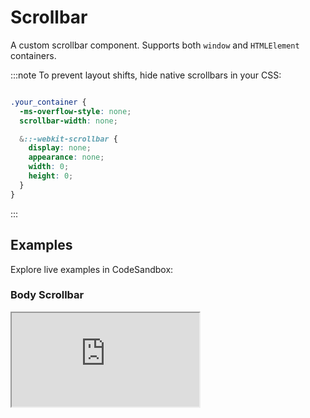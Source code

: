 # Scrollbar

A custom scrollbar component. Supports both `window` and `HTMLElement` containers.

:::note
To prevent layout shifts, hide native scrollbars in your CSS:

```css

.your_container {
  -ms-overflow-style: none;
  scrollbar-width: none;

  &::-webkit-scrollbar {
    display: none;
    appearance: none;
    width: 0;
    height: 0;
  }
}
```
:::

## Examples

Explore live examples in CodeSandbox:

### Body Scrollbar

<iframe 
  src="https://codesandbox.io/embed/47yhyn?view=preview"
  style={{
    width: "100%",
    height: "500px",
    border: "0",
    borderRadius: "4px",
    overflow: "hidden"
  }}
  title="CodeSandbox Embed"
  allow="accelerometer; ambient-light-sensor; camera; encrypted-media; geolocation; gyroscope; hid; microphone; midi; payment; usb; vr; xr-spatial-tracking"
  sandbox="allow-forms allow-modals allow-popups allow-presentation allow-same-origin allow-scripts"
/>

### Inner Scrollbar

<iframe 
  src="https://codesandbox.io/embed/jn6x9s?view=preview"
  style={{
    width: "100%",
    height: "500px",
    border: "0",
    borderRadius: "4px",
    overflow: "hidden"
  }}
  title="CodeSandbox Embed"
  allow="accelerometer; ambient-light-sensor; camera; encrypted-media; geolocation; gyroscope; hid; microphone; midi; payment; usb; vr; xr-spatial-tracking"
  sandbox="allow-forms allow-modals allow-popups allow-presentation allow-same-origin allow-scripts"
/>

### Horizontal Scrollbar

<iframe 
  src="https://codesandbox.io/embed/mpzh3j?view=preview"
  style={{
    width: "100%",
    height: "500px",
    border: "0",
    borderRadius: "4px",
    overflow: "hidden"
  }}
  title="CodeSandbox Embed"
  allow="accelerometer; ambient-light-sensor; camera; encrypted-media; geolocation; gyroscope; hid; microphone; midi; payment; usb; vr; xr-spatial-tracking"
  sandbox="allow-forms allow-modals allow-popups allow-presentation allow-same-origin allow-scripts"
/>



## Props

### Static Props

Static properties are set during initialization and cannot be modified later.

<table>
  <tr>
    <th>Name</th>
    <th>Description</th>
    <th>Type</th>
    <th>Default Value</th>
  </tr>
  
  <tr>
    <td>container</td>
    <td>The element to which the scrollbar is applied. Can be either the `window` or a specific HTML element.</td>
    <td><code>Window | HTMLElement</code></td>
    <td><code>window</code></td>
  </tr>
  
  <tr>
    <td>parent</td>
    <td>
      The parent element where the scrollbar should be appended.

      If `false`, the scrollbar is appended directly to the `container`.

      For proper behavior, use `parent` when applying the scrollbar to an HTML element.
    </td>
    <td><code>false | HTMLElement</code></td>
    <td><code>false</code></td>
  </tr>
  
  <tr>
    <td>class</td>
    <td>
      Custom CSS class to be applied to the scrollbar track.

      If `false`, no additional class is applied.
    </td>
    <td><code>string | false</code></td>
    <td><code>false</code></td>
  </tr>
  
  <tr>
    <td>axis</td>
    <td>
      Defines the scrolling axis for the scrollbar.
      - `'x'` for horizontal scrolling.
      - `'y'` for vertical scrolling.
    </td>
    <td><code>'x' | 'y'</code></td>
    <td><code>'y'</code></td>
  </tr>
  
  <tr>
    <td>draggable</td>
    <td>Determines whether the scrollbar thumb is draggable.</td>
    <td><code>boolean</code></td>
    <td><code>true</code></td>
  </tr>
  
  <tr>
    <td>autoHide</td>
    <td>Automatically hides the scrollbar when inactive.</td>
    <td><code>boolean</code></td>
    <td><code>true</code></td>
  </tr>
  
  <tr>
    <td>resizeDebounce</td>
    <td>Debounce time (in milliseconds) for handling resize events. Helps improve performance by limiting the frequency of resize calculations.</td>
    <td><code>number</code></td>
    <td><code>0</code></td>
  </tr>
</table>

### Mutable Props

Mutable properties can be updated at runtime using `.updateProps()`.

<table>
  <tr>
    <th>Name</th>
    <th>Description</th>
    <th>Type</th>
    <th>Default Value</th>
  </tr>
  
  <tr>
    <td>minSize</td>
    <td>Minimum size of the scrollbar thumb. Accepts numeric values (interpreted as pixels) or CSS units (`px`, `rem`, `vw`, `vh`, `svh`).</td>
    <td><code>number | string</code></td>
    <td><code>50</code></td>
  </tr>
  
  <tr>
    <td>autoSize</td>
    <td>Enables automatic adjustment of the scrollbar size.</td>
    <td><code>boolean</code></td>
    <td><code>true</code></td>
  </tr>
</table>



## Accessors

:::note
All **[Module's accessors](/docs/base/Module/#accessors)** are available in this class.
:::

### axis

Type: `"x" | "y"`

Scrolling direction

### container

Type: `Window | HTMLElement`

The element to which the scrollbar is applied.

### outer

Type: `HTMLElement`

Scrollbar outer element

### parent

Type: `HTMLElement`

The element where the scrollbar is appended. If `parent` is not set, it defaults to `container` or `document.body` (if applied to `window`).

### scrollableSize

Type: `number`

Returns the total scrollable distance.

### scrollElement

Type: `HTMLElement`

The actual scrollable element. Returns `document.documentElement` for `window`, otherwise the `container` itself.

### scrollSize

Type: `number`

Returns the total scroll width/height of the content.

### scrollValue

Type: `number`

Returns scrollTop or scrollLeft of the scrollable element.

### thumb

Type: `HTMLElement`

Scrollbar thumb element (draggable handle).

### thumbSize

Type: `number`

Returns the current thumb size.

### track

Type: `HTMLElement`

Scrollbar track element (the container of the thumb).

### trackSize

Type: `number`

Returns the current track size.



## Methods

:::note
All **[Module's methods](/docs/base/Module/#methods)** are available in this class.
:::

### resize

Force-resize the scrollbar.

```ts
instance.resize();
```



## Callbacks

:::note
All **[Module's callbacks](/docs/base/Module/#callbacks)** are available in this class.
:::

### update

Triggered when the scrollbar updates its position.

```ts
const destruct = instance.on('update', () => console.log('update'));

// Cancel the callback
destruct();
```

### resize

Triggered when the scrollbar resizes.

```ts
const destruct = instance.on('resize', () => console.log('resize'));

// Cancel the callback
destruct();
```

### show

Triggered when the scrollbar is shown

```ts
const destruct = instance.on('show', () => console.log('show'));

// Cancel the callback
destruct();
```

### hide

Triggered when the scrollbar is hidden

```ts
const destruct = instance.on('hide', () => console.log('hide'));

// Cancel the callback
destruct();
```

### swipeStart

Triggered on swipe start

```ts
const destruct = instance.on('swipeStart', (coords) => console.log(coords));

// Cancel the callback
destruct();
```

### swipe

Triggered on swipe move

```ts
const destruct = instance.on('swipe', (coords) => console.log(coords));

// Cancel the callback
destruct();
```

### swipeEnd

Triggered on swipe end

```ts
const destruct = instance.on('swipeEnd', (coords) => console.log(coords));

// Cancel the callback
destruct();
```
